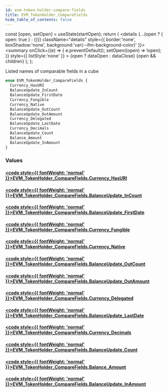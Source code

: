 ```yaml
---
id: evm-token-holder-compare-fields
title: EVM_TokenHolder_CompareFields
hide_table_of_contents: false
---
```







  const [open, setOpen] = useState(startOpen);
  return (
    <details {...(open ? { open: true } : {})} className="details" style={{ border:'none', boxShadow:'none', background:'var(--ifm-background-color)' }}>
      <summary
        onClick={(e) => {
          e.preventDefault();
          setOpen((open) => !open);
        }}
        style={{ listStyle:'none' }}
      >
      {open ? dataOpen : dataClose}
      </summary>
      {open && children}
    </details>
  );
};










Listed names of comparable fields in a cube


```graphql
enum EVM_TokenHolder_CompareFields {
  Currency_HasURI
  BalanceUpdate_InCount
  BalanceUpdate_FirstDate
  Currency_Fungible
  Currency_Native
  BalanceUpdate_OutCount
  BalanceUpdate_OutAmount
  Currency_Delegated
  BalanceUpdate_LastDate
  Currency_Decimals
  BalanceUpdate_Count
  Balance_Amount
  BalanceUpdate_InAmount
}
```




### Values

#### [<code style={{ fontWeight: 'normal' }}>EVM_TokenHolder_CompareFields.<b>Currency_HasURI</b></code>](#)  
> 
> 
> 
> 

#### [<code style={{ fontWeight: 'normal' }}>EVM_TokenHolder_CompareFields.<b>BalanceUpdate_InCount</b></code>](#)  
> 
> 
> 
> 

#### [<code style={{ fontWeight: 'normal' }}>EVM_TokenHolder_CompareFields.<b>BalanceUpdate_FirstDate</b></code>](#)  
> 
> 
> 
> 

#### [<code style={{ fontWeight: 'normal' }}>EVM_TokenHolder_CompareFields.<b>Currency_Fungible</b></code>](#)  
> 
> 
> 
> 

#### [<code style={{ fontWeight: 'normal' }}>EVM_TokenHolder_CompareFields.<b>Currency_Native</b></code>](#)  
> 
> 
> 
> 

#### [<code style={{ fontWeight: 'normal' }}>EVM_TokenHolder_CompareFields.<b>BalanceUpdate_OutCount</b></code>](#)  
> 
> 
> 
> 

#### [<code style={{ fontWeight: 'normal' }}>EVM_TokenHolder_CompareFields.<b>BalanceUpdate_OutAmount</b></code>](#)  
> 
> 
> 
> 

#### [<code style={{ fontWeight: 'normal' }}>EVM_TokenHolder_CompareFields.<b>Currency_Delegated</b></code>](#)  
> 
> 
> 
> 

#### [<code style={{ fontWeight: 'normal' }}>EVM_TokenHolder_CompareFields.<b>BalanceUpdate_LastDate</b></code>](#)  
> 
> 
> 
> 

#### [<code style={{ fontWeight: 'normal' }}>EVM_TokenHolder_CompareFields.<b>Currency_Decimals</b></code>](#)  
> 
> 
> 
> 

#### [<code style={{ fontWeight: 'normal' }}>EVM_TokenHolder_CompareFields.<b>BalanceUpdate_Count</b></code>](#)  
> 
> 
> 
> 

#### [<code style={{ fontWeight: 'normal' }}>EVM_TokenHolder_CompareFields.<b>Balance_Amount</b></code>](#)  
> 
> 
> 
> 

#### [<code style={{ fontWeight: 'normal' }}>EVM_TokenHolder_CompareFields.<b>BalanceUpdate_InAmount</b></code>](#)  
> 
> 
> 
> 



